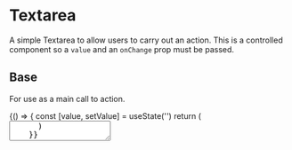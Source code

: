 
<Meta title='Components|Textarea' component={Textarea} />

# Textarea
A simple Textarea to allow users to carry out an action. This is a controlled component so a `value` and an `onChange` prop must be passed.

## Base
For use as a main call to action.

<Preview>
  <Story name='Primary'>
    {() => {
      const [value, setValue] = useState('')
      return (
        <Textarea name={'name'} value={value} onChange={setValue} />
      )
    }}
  </Story>
</Preview>

## Prop Types

<Props of={Textarea} />